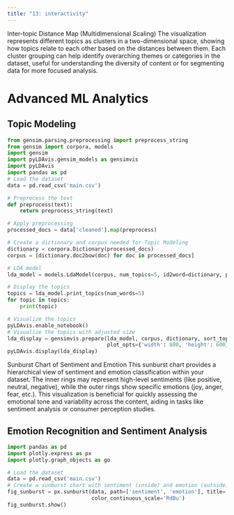 ```yaml
---
title: "13: interactivity"
---
```


Inter-topic Distance Map (Multidimensional Scaling)
The visualization represents different topics as clusters in a two-dimensional space, showing how topics relate to each other based on the distances between them. Each cluster grouping can help identify overarching themes or categories in the dataset, useful for understanding the diversity of content or for segmenting data for more focused analysis.

# Advanced ML Analytics
## Topic Modeling
```python

from gensim.parsing.preprocessing import preprocess_string
from gensim import corpora, models
import gensim
import pyLDAvis.gensim_models as gensimvis
import pyLDAvis
import pandas as pd
# Load the dataset
data = pd.read_csv('main.csv')

# Preprocess the text
def preprocess(text):
    return preprocess_string(text)

# Apply preprocessing
processed_docs = data['cleaned'].map(preprocess)

# Create a dictionary and corpus needed for Topic Modeling
dictionary = corpora.Dictionary(processed_docs)
corpus = [dictionary.doc2bow(doc) for doc in processed_docs]

# LDA model
lda_model = models.LdaModel(corpus, num_topics=5, id2word=dictionary, passes=15, random_state=42)

# Display the topics
topics = lda_model.print_topics(num_words=5)
for topic in topics:
    print(topic)

# Visualize the topics
pyLDAvis.enable_notebook()
# Visualize the topics with adjusted size
lda_display = gensimvis.prepare(lda_model, corpus, dictionary, sort_topics=False, 
                                plot_opts={'width': 800, 'height': 600})  # Adjust width and height as needed
pyLDAvis.display(lda_display)
```
Sunburst Chart of Sentiment and Emotion
This sunburst chart provides a hierarchical view of sentiment and emotion classification within your dataset. The inner rings may represent high-level sentiments (like positive, neutral, negative), while the outer rings show specific emotions (joy, anger, fear, etc.). This visualization is beneficial for quickly assessing the emotional tone and variability across the content, aiding in tasks like sentiment analysis or consumer perception studies.

## Emotion Recognition and Sentiment Analysis
```python

import pandas as pd
import plotly.express as px
import plotly.graph_objects as go

# Load the dataset
data = pd.read_csv('main.csv')
# Create a sunburst chart with sentiment (inside) and emotion (outside) using Plotly
fig_sunburst = px.sunburst(data, path=['sentiment', 'emotion'], title='Sunburst Chart of Sentiment and Emotion',
                           color_continuous_scale='RdBu')
fig_sunburst.show()

```

